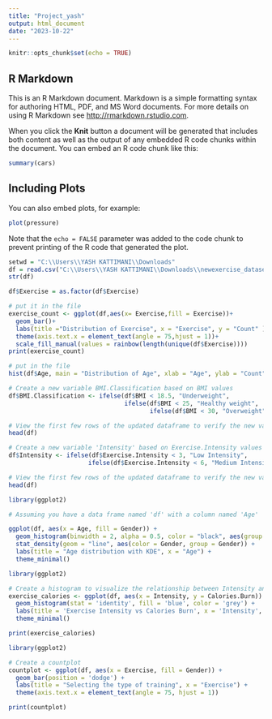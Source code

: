 ---
title: "Project_yash"
output: html_document
date: "2023-10-22"
---

```{r setup, include=FALSE}
knitr::opts_chunk$set(echo = TRUE)
```

## R Markdown

This is an R Markdown document. Markdown is a simple formatting syntax for authoring HTML, PDF, and MS Word documents. For more details on using R Markdown see <http://rmarkdown.rstudio.com>.

When you click the **Knit** button a document will be generated that includes both content as well as the output of any embedded R code chunks within the document. You can embed an R code chunk like this:

```{r cars}
summary(cars)
```

## Including Plots

You can also embed plots, for example:

```{r pressure, echo=FALSE}
plot(pressure)
```

Note that the `echo = FALSE` parameter was added to the code chunk to prevent printing of the R code that generated the plot.

```{r}
setwd = "C:\\Users\\YASH KATTIMANI\\Downloads"
df = read.csv("C:\\Users\\YASH KATTIMANI\\Downloads\\newexercise_dataset.csv")
str(df)
```

```{r}
df$Exercise = as.factor(df$Exercise)
```

```{r}
# put it in the file
exercise_count <- ggplot(df,aes(x= Exercise,fill = Exercise))+
  geom_bar()+
  labs(title ="Distribution of Exercise", x = "Exercise", y = "Count" )+
  theme(axis.text.x = element_text(angle = 75,hjust = 1))+
  scale_fill_manual(values = rainbow(length(unique(df$Exercise))))
print(exercise_count)
```

```{r}
# put in the file
hist(df$Age, main = "Distribution of Age", xlab = "Age", ylab = "Count", col = "lightblue")
```

```{r}
# Create a new variable BMI.Classification based on BMI values
df$BMI.Classification <- ifelse(df$BMI < 18.5, "Underweight",
                                ifelse(df$BMI < 25, "Healthy weight",
                                       ifelse(df$BMI < 30, "Overweight", "Obesity")))

# View the first few rows of the updated dataframe to verify the new variable
head(df)

```

```{r}
# Create a new variable 'Intensity' based on Exercise.Intensity values
df$Intensity <- ifelse(df$Exercise.Intensity < 3, "Low Intensity",
                      ifelse(df$Exercise.Intensity < 6, "Medium Intensity", "High Intensity"))

# View the first few rows of the updated dataframe to verify the new variable
head(df)
```

```{r}
library(ggplot2)

# Assuming you have a data frame named 'df' with a column named 'Age'

ggplot(df, aes(x = Age, fill = Gender)) +
  geom_histogram(binwidth = 2, alpha = 0.5, color = "black", aes(group = Gender)) +
  stat_density(geom = "line", aes(color = Gender, group = Gender)) +
  labs(title = "Age distribution with KDE", x = "Age") +
  theme_minimal()
```

```{r}
library(ggplot2)

# Create a histogram to visualize the relationship between Intensity and Calories.Burn
exercise_calories <- ggplot(df, aes(x = Intensity, y = Calories.Burn)) +
  geom_histogram(stat = 'identity', fill = 'blue', color = 'grey') +
  labs(title = 'Exercise Intensity vs Calories Burn', x = 'Intensity', y = 'Calories Burn') +
  theme_minimal()

print(exercise_calories)
```

```{r}
library(ggplot2)

# Create a countplot
countplot <- ggplot(df, aes(x = Exercise, fill = Gender)) +
  geom_bar(position = 'dodge') +
  labs(title = "Selecting the type of training", x = "Exercise") +
  theme(axis.text.x = element_text(angle = 75, hjust = 1))

print(countplot)

```
